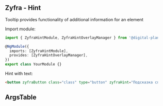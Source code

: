 
## Zyfra - Hint

<Subtitle of={ZyfraHintComponent}>
  Tooltip provides functionality of additional information for an element
</Subtitle>

Import module:

```typescript
import { ZyfraHintModule, ZyfraHintOverlayManager } from '@digital-plant/zyfra-components';

@NgModule({
  imports: [ZyfraHintModule],
  provides: [ZyfraHintOverlayManager],
})
export class YourModule {}
```

Hint with text:

```html
<button zyfraButton class="class" type="button" zyfraHint="Подсказка справа" position="right">Right</button>
```

## ArgsTable

<ArgsTable of={ZyfraHintComponent} />
